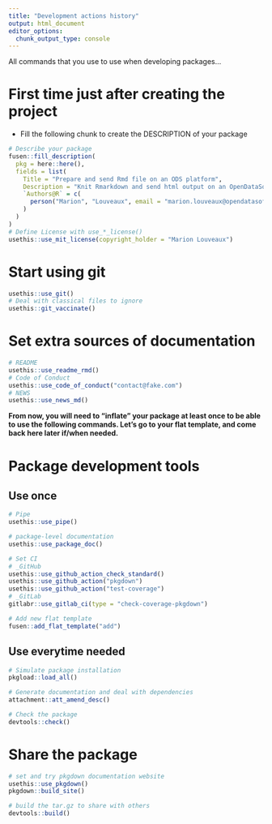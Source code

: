 ```yaml
---
title: "Development actions history"
output: html_document
editor_options: 
  chunk_output_type: console
---
```


All commands that you use to use when developing packages...

# First time just after creating the project

- Fill the following chunk to create the DESCRIPTION of your package

```r
# Describe your package
fusen::fill_description(
  pkg = here::here(),
  fields = list(
    Title = "Prepare and send Rmd file on an ODS platform",
    Description = "Knit Rmarkdown and send html output on an OpenDataSoft platform. Request credentials to access the platform.",
    `Authors@R` = c(
      person("Marion", "Louveaux", email = "marion.louveaux@opendatasoft.com", role = c("aut", "cre"), comment = c(ORCID = "0000-0002-1794-3748"))
    )
  )
)
# Define License with use_*_license()
usethis::use_mit_license(copyright_holder = "Marion Louveaux")
```

# Start using git

```r
usethis::use_git()
# Deal with classical files to ignore
usethis::git_vaccinate()
```

# Set extra sources of documentation

```r
# README
usethis::use_readme_rmd()
# Code of Conduct
usethis::use_code_of_conduct("contact@fake.com")
# NEWS
usethis::use_news_md()
```

**From now, you will need to "inflate" your package at least once to be able to use the following commands. Let's go to your flat template, and come back here later if/when needed.**


# Package development tools
## Use once

```r
# Pipe
usethis::use_pipe()

# package-level documentation
usethis::use_package_doc()

# Set CI
# _GitHub
usethis::use_github_action_check_standard()
usethis::use_github_action("pkgdown")
usethis::use_github_action("test-coverage")
# _GitLab
gitlabr::use_gitlab_ci(type = "check-coverage-pkgdown")

# Add new flat template
fusen::add_flat_template("add")
```

## Use everytime needed

```r
# Simulate package installation
pkgload::load_all()

# Generate documentation and deal with dependencies
attachment::att_amend_desc()

# Check the package
devtools::check()
```

# Share the package

```r
# set and try pkgdown documentation website
usethis::use_pkgdown()
pkgdown::build_site()

# build the tar.gz to share with others
devtools::build()
```


